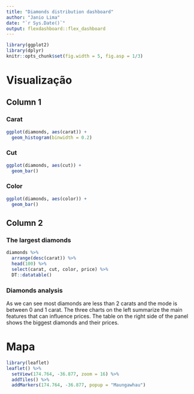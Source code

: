 ```yaml
---
title: "Diamonds distribution dashboard"
author: "Janio Lima"
date: "`r Sys.Date()`"
output: flexdashboard::flex_dashboard
---
```


```r
library(ggplot2)
library(dplyr)
knitr::opts_chunk$set(fig.width = 5, fig.asp = 1/3)
```
# Visualização

## Column 1

### Carat

```r
ggplot(diamonds, aes(carat)) + 
  geom_histogram(binwidth = 0.2)
```

### Cut
```r

ggplot(diamonds, aes(cut)) + 
  geom_bar()
```


### Color
```r

ggplot(diamonds, aes(color)) + 
  geom_bar()
```


## Column 2

### The largest diamonds
```r

diamonds %>% 
  arrange(desc(carat)) %>% 
  head(100) %>% 
  select(carat, cut, color, price) %>% 
  DT::datatable()
```

### Diamonds analysis
As we can see most diamonds are less than 2 carats and the mode is between 0 and 1 carat. The three charts on the left summarize the main features that can influence prices. The table on the right side of the panel shows the biggest diamonds and their prices.


# Mapa
```r
library(leaflet)
leaflet() %>% 
  setView(174.764, -36.877, zoom = 16) %>% 
  addTiles() %>% 
  addMarkers(174.764, -36.877, popup = "Maungawhau")
```
